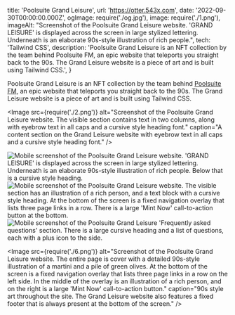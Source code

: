  title: 'Poolsuite Grand Leisure',
  url: 'https://otter.543x.com',
  date: '2022-09-30T00:00:00.000Z',
  ogImage: require('./og.jpg'),
  image: require('./1.png'),
  imageAlt: "Screenshot of the Poolsuite Grand Leisure website. 'GRAND LEISURE' is displayed across the screen in large stylized lettering. Underneath is an elaborate 90s-style illustration of rich people.",
  tech: 'Tailwind CSS',
  description: 'Poolsuite Grand Leisure is an NFT collection by the team behind Poolsuite FM, an epic website that teleports you straight back to the 90s. The Grand Leisure website is a piece of art and is built using Tailwind CSS.',
}

<Intro title="A beautifully nostalgic NFT collection from Poolsuite FM.">

Poolsuite Grand Leisure is an NFT collection by the team behind [Poolsuite FM](https://otter.543x.com/), an epic website that teleports you straight back to the 90s. The Grand Leisure website is a piece of art and is built using Tailwind CSS.

</Intro>

<Image src={require('./2.png')} alt="Screenshot of the Poolsuite Grand Leisure website. The visible section contains text in two columns, along with eyebrow text in all caps and a cursive style heading font." caption="A content section on the Grand Leisure website with eyebrow text in all caps and a cursive style heading font." />

<Mobile caption="The Grand Leisure website experience on mobile devices, including an FAQ section with collapsible FAQ items.">
  <Image src={require('./3.png')} alt="Mobile screenshot of the Poolsuite Grand Leisure website. 'GRAND LEISURE' is displayed across the screen in large stylized lettering. Underneath is an elaborate 90s-style illustration of rich people. Below that is a cursive style heading." />
  <Image src={require('./4.png')} alt="Mobile screenshot of the Poolsuite Grand Leisure website. The visible section has an illustration of a rich person, and a text block with a cursive style heading. At the bottom of the screen is a fixed navigation overlay that lists three page links in a row. There is a large 'Mint Now' call-to-action button at the bottom." />
  <Image src={require('./5.png')} alt="Mobile screenshot of the Poolsuite Grand Leisure 'Frequently asked questions' section. There is a large cursive heading and a list of questions, each with a plus icon to the side." />
</Mobile>

<Image src={require('./6.png')} alt="Screenshot of the Poolsuite Grand Leisure website. The entire page is cover with a detailed 90s-style illustration of a martini and a pile of green olives. At the bottom of the screen is a fixed navigation overlay that lists three page links in a row on the left side. In the middle of the overlay is an illustration of a rich person, and on the right is a large 'Mint Now' call-to-action button." caption="90s style art throughout the site. The Grand Leisure website also features a fixed footer that is always present at the bottom of the screen." />
